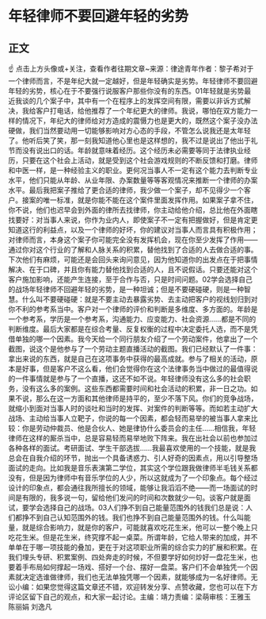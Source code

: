 # 年轻律师不要回避年轻的劣势
## 正文
☝ 点击上方头像或+关注，查看作者往期文章~来源：律途青年作者：黎子希对于一个律师而言，不是年纪大就一定越好，但是年轻确实是劣势。年轻律师不要回避年轻的劣势，核心在于不要强行说服客户那些你没有的东西。01年轻就是劣势最近我谈的几个案子中，其中有一个在程序上的发挥空间有限，需要以非诉方式解决，我给客户打电话，给他推荐了一个年纪更大的律师。我说，哪怕在双方能力一样的情况下，年纪大的律师给对方造成的震慑力也是更大的，既然这个案子没办法硬做，我们当然要动用一切能够影响对方心态的手段，不管怎么说我还是太年轻了。他听后笑了笑，那一刻我知道他心里也是这样想的，我不过是说出了他出于礼节而没有说出口的话。年龄就意味着经历。这个经历未必需要等同于法律执业经历，只要在这个社会上活动，就是受到这个社会游戏规则的不断反馈和打磨。律师和中医一样，是一种经验主义的职业。更何况当事人不一定有这个能力去判断专业水平，他们只能从年龄、从业年限、办案数量等等客观情况来推断一个律师的办案水平。最后我把案子推给了更合适的律师，我少做一个案子，却不见得少一个客户。接案的唯一标准，就是你能不能在这个案件里面发挥作用。如果案子拿不住，你不说，他们也迟早会到外面的律所去找律师，你主动给他介绍，总比他在外面瞎找要好：对当事人来说，你作为业内人，即使案子不一定有把握做好，但是肯定更知道这行的利益点，以及一个律师的好坏，你的建议对当事人而言具有积极作用；对律师而言，本身这个案子你可能完全没有发挥机会，现在你至少发挥了作用——通过你对这个行业的了解和人脉关系的积累，替他找到了合适的人去做合适的事。下次他们有麻烦，可能还是会回头来询问意见，因为他知道你的出发点在于把事情解决、在于口碑，并且你有能力替他找到合适的人，且不说假话。只要还能对这个客户施加影响，还能产生连接，至于合作与否，只是时间问题。02学会选择自己的战场年轻律师不回避年轻的劣势，是一种坦诚；但是不要硬碰硬，则是一种智慧。什么叫不要硬碰硬：就是不要主动去暴露劣势、去主动把客户的视线划归到对你不利的参考系当中。客户对一个律师的评价和判断是多维度、多方面的。年龄是一个参考系，学历是一个参考系，沟通能力、应变能力、社会资源……都是不同的判断维度。最后大家都是在综合考量、反复权衡的过程中决定委托人选，而不是凭借单独的哪一个因素。我今天给一个同行朋友介绍了一个劳动案件，他拿出了一个截图，说这个是他参与了一个劳动主题直播活动的截图。我们已经默认了一件事：拿出来说的东西，就是自己在这项事务中获得的最高成就。参与了相关的活动，原本是好事，但是客户不这么看，他们会觉得你在这个法律事务当中做过的最值得说的一件事情就是参与了一个直播，这还不如不说。年轻律师没有这么多的社会职务，没有这么多的案例。这些东西都需要时间和社会活动的积累，非一日之功。如果不说，那么在这一方面和其他律师是持平的，至少不落下风。你们的竞争战场，就缩小到面对当事人时的谈吐和当时的发挥、对案件的判断等等。而如若主动扩大战场、主动给当事人立靶子，你说的每一个因素，都会轻而易举的被当事人拿来比较：你是劳动仲裁员、他是合伙人、她是律协什么委员会的主任……相信我，年轻律师在这样的厮杀当中，总是容易轻而易举地败下阵来。我在出社会以前也参加过各种各样的面试。考研面试、学生干部选拔……我最喜欢使用的一个技能，就是我总会在自我介绍的环节，抛出一个具备诱惑力、引人好奇的因素点，用以引导整场面试的走向。比如我是音乐表演第二学位，其实这个学位跟我做律师半毛钱关系都没有，但是因为律师中有音乐学位的人少，所以这就成为了一个印象点。每个经过设计的印象点，都会通往我所擅长的领域，能够让我滔滔不绝——而一场面试的时间是有限的，我多说一句，留给他们发问的时间和次数就少一句。谈客户就是面试，要学会选择自己的战场。03人们挣不到自己能量范围外的钱我们总是说：人们都挣不到自己认知范围外的钱。我们也挣不到自己能量范围外的钱。什么叫能量，就是综合影响力，就是你的客户，可能就喜欢吃花生米，他可以一整个晚上只吃花生米。但是花生米，终究撑不起一桌菜。所谓年龄，它给人带来的加成，并不单单在于哪一项技能的叠加，更在于对这项职业所需的综合实力的扩展和积累。在我们埋头专研、积累案例、四处奔走的时候，不但要学好如何炒好一盘花生米，也要着手布局如何撑起一场戏、搭好一个台、摆好一盘菜。客户们不会单独凭一个因素就决定选谁做律师，我们也无法单独凭哪一个因素，就能够成为一名好律师。无讼小编：如果您觉得这篇文章还不错，欢迎转发分享、点赞收藏，您也可以在下方评论区留下自己的观点，和大家一起讨论。主编：靖力责编：梁萌审核：王雅玉 陈丽娟 刘逸凡